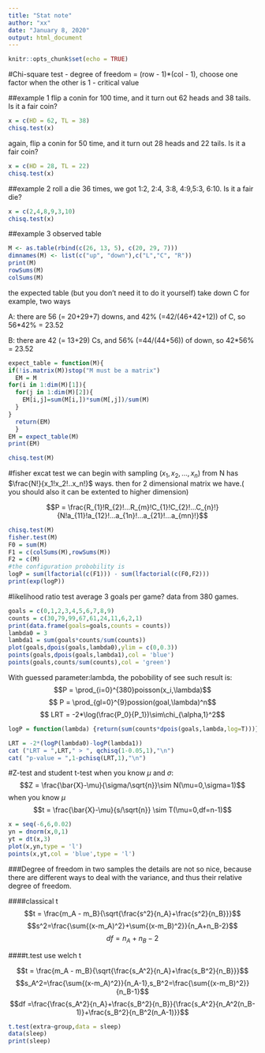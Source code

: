 ```yaml
---
title: "Stat note"
author: "xx"
date: "January 8, 2020"
output: html_document
---
```


```r
knitr::opts_chunk$set(echo = TRUE)
```

#Chi-square test
- degree of freedom = (row - 1)*(col - 1), choose one factor when the other is 1
- critical value

##example 1
flip a conin for 100 time, and it turn out 62 heads and 38 tails. Is it a fair coin?
```r
x = c(HD = 62, TL = 38)
chisq.test(x)
```

again, flip a conin for 50 time, and it turn out 28 heads and 22 tails. Is it a fair coin?
```r
x = c(HD = 28, TL = 22)
chisq.test(x)
```

##example 2
roll a die 36 times, we got 1:2, 2:4, 3:8, 4:9,5:3, 6:10. Is it a fair die?
```r
x = c(2,4,8,9,3,10)
chisq.test(x)
```

##example 3
observed table
```r
M <- as.table(rbind(c(26, 13, 5), c(20, 29, 7)))
dimnames(M) <- list(c("up", "down"),c("L","C", "R"))
print(M)
rowSums(M)
colSums(M)
```

the expected table (but you don't need it to do it yourself)
take down C for example, two ways

A: there are 56 (= 20+29+7) downs, and 42% (=42/(46+42+12)) of C, so 56*42% = 23.52

B: there are 42 (= 13+29) Cs, and 56% (=44/(44+56)) of down, so 42*56% = 23.52
```r
expect_table = function(M){
if(!is.matrix(M))stop("M must be a matrix")
  EM = M
for(i in 1:dim(M)[1]){
  for(j in 1:dim(M)[2]){
    EM[i,j]=sum(M[i,])*sum(M[,j])/sum(M)
  }
}
  return(EM)
  }
EM = expect_table(M)
print(EM)
```

```r
chisq.test(M)
```


#fisher excat test
we can begin with sampling $(x_1,x_2,...,x_n)$ from N has $\frac{N!}{x_1!x_2!..x_n!}$ ways. then for 2 dimensional matrix we have.( you should also it can be extented to higher dimension)

$$P = \frac{R_{1}!R_{2}!...R_{m}!C_{1}!C_{2}!...C_{n}!}{N!a_{11}!a_{12}!...a_{1n}!...a_{21}!...a_{mn}!}$$

```r
chisq.test(M)
fisher.test(M)
F0 = sum(M)
F1 = c(colSums(M),rowSums(M))
F2 = c(M)
#the configuration probobility is
logP = sum(lfactorial(c(F1))) - sum(lfactorial(c(F0,F2)))
print(exp(logP))
```


#likelihood ratio test
average 3 goals per game? data from 380 games.

```r
goals = c(0,1,2,3,4,5,6,7,8,9)
counts = c(30,79,99,67,61,24,11,6,2,1)
print(data.frame(goals=goals,counts = counts))
lambda0 = 3
lambda1 = sum(goals*counts/sum(counts))
plot(goals,dpois(goals,lambda0),ylim = c(0,0.3))
points(goals,dpois(goals,lambda1),col = 'blue')
points(goals,counts/sum(counts),col = 'green')

```

With guessed parameter:lambda, the pobobility of see such result is:
$$P = \prod_{i=0}^{380}poisson(x_i,\lambda)$$
$$ P = \prod_{gl=0}^{9}possion(goal,\lambda)^n$$
$$ LRT = -2*\log(\frac{P_0}{P_1})\sim\chi_{\alpha,1}^2$$
```r
logP = function(lambda) {return(sum(counts*dpois(goals,lambda,log=T)))}

LRT = -2*(logP(lambda0)-logP(lambda1))
cat ("LRT = ",LRT," > ", qchisq(1-0.05,1),"\n")
cat( "p-value = ",1-pchisq(LRT,1),"\n")

```

#Z-test and student t-test
when you know $\mu$ and $\sigma$:
$$Z = \frac{\bar{X}-\mu}{\sigma/\sqrt{n}}\sim N(\mu=0,\sigma=1)$$
when you know $\mu$
$$t = \frac{\bar{X}-\mu}{s/\sqrt{n}} \sim T(\mu=0,df=n-1)$$

```r
x = seq(-6,6,0.02)
yn = dnorm(x,0,1)
yt = dt(x,3)
plot(x,yn,type = 'l')
points(x,yt,col = 'blue',type = 'l')
```

###Degree of freedom in two samples
the details are not so nice, because there are different ways to deal with the variance, and thus their relative degree of freedom.

####classical t
$$t = \frac{m_A - m_B}{\sqrt{\frac{s^2}{n_A}+\frac{s^2}{n_B}}}$$
$$s^2=\frac{\sum{(x-m_A)^2}+\sum{(x-m_B)^2}}{n_A+n_B-2}$$
$$df = n_A+n_B-2$$

####t.test use welch t

$$t = \frac{m_A - m_B}{\sqrt{\frac{s_A^2}{n_A}+\frac{s_B^2}{n_B}}}$$
$$s_A^2=\frac{\sum{(x-m_A)^2}}{n_A-1},s_B^2=\frac{\sum{(x-m_B)^2}}{n_B-1}$$
$$df =\frac{\frac{s_A^2}{n_A}+\frac{s_B^2}{n_B}}{\frac{s_A^2}{n_A^2(n_B-1)}+\frac{s_B^2}{n_B^2(n_A-1)}}$$
```r
t.test(extra~group,data = sleep)
data(sleep)
print(sleep)
```

